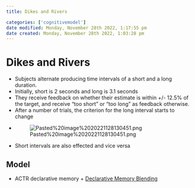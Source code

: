```yaml
---
title: Dikes and Rivers

categories: ['cognitivemodel']
date modified: Monday, November 28th 2022, 1:17:55 pm
date created: Monday, November 28th 2022, 1:03:28 pm
---
```


# Dikes and Rivers


- Subjects alternate producing time intervals of a short and a long duration.  
- Initially, short is 2 seconds and long is 3.1 seconds
- They receive feedback on whether their estimate is within +/- 12.5% of the target, and receive “too short” or “too long” as feedback otherwise.
- After a number of trials, the criterion for the long interval starts to change
- ![Pasted%20image%2020221128130451.png](Pasted%20image%2020221128130451.png)
- Short intervals are also effected and vice versa

## Model
- ACTR declarative memory + [Declarative Memory Blending](Declarative Memory Blending.qmd)




